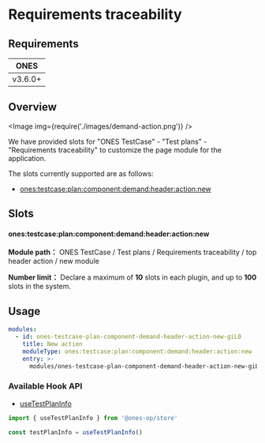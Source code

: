 # Requirements traceability


## Requirements

| **ONES** |
| :------: |
| v3.6.0+  |

## Overview

<Image img={require('./images/demand-action.png')} />

We have provided slots for "ONES TestCase" - "Test plans" - "Requirements traceability" to customize the page module for the application.

The slots currently supported are as follows:

- [ones:testcase:plan:component:demand:header:action:new](#onestestcaseplancomponentdemandheaderactionnew)

## Slots

#### ones:testcase:plan:component:demand:header:action:new

**Module path：** ONES TestCase / Test plans / Requirements traceability / top header action / new module

**Number limit：** Declare a maximum of **10** slots in each plugin, and up to **100** slots in the system.

## Usage

```yaml
modules:
  - id: ones-testcase-plan-component-demand-header-action-new-giL0
    title: New action
    moduleType: ones:testcase:plan:component:demand:header:action:new
    entry: >-
      modules/ones-testcase-plan-component-demand-header-action-new-giL0/index.html
```

### Available Hook API

- [useTestPlanInfo](../../../../../../reference/packages/store/store.md#useTestPlanInfo)

```ts
import { useTestPlanInfo } from '@ones-op/store'

const testPlanInfo = useTestPlanInfo()
```
